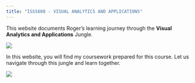 ```yaml
---
title: "ISSS608 - VISUAL ANALYTICS AND APPLICATIONS"
---
```


This website documents Roger's learning journey through the **Visual Analytics and Applications** Jungle.

![](ItIsAJungle.jpg){fig-align="center"}

In this website, you will find my coursework prepared for this course. Let us navigate through this jungle and learn together.

![](LearnTogether.jpg){fig-align="center"}

```         
```
